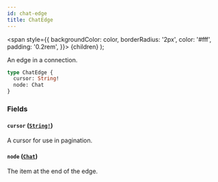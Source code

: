 ```yaml
---
id: chat-edge
title: ChatEdge
---
```


<span
style={{
      backgroundColor: color,
      borderRadius: '2px',
      color: '#fff',
      padding: '0.2rem',
    }}>
{children}
</span>
);

An edge in a connection.

```graphql
type ChatEdge {
  cursor: String!
  node: Chat
}
```

### Fields

#### `cursor` ([`String!`](/api/graphql/documentation/scalars/string))

A cursor for use in pagination.

#### `node` ([`Chat`](/api/graphql/documentation/objects/chat))

The item at the end of the edge.
